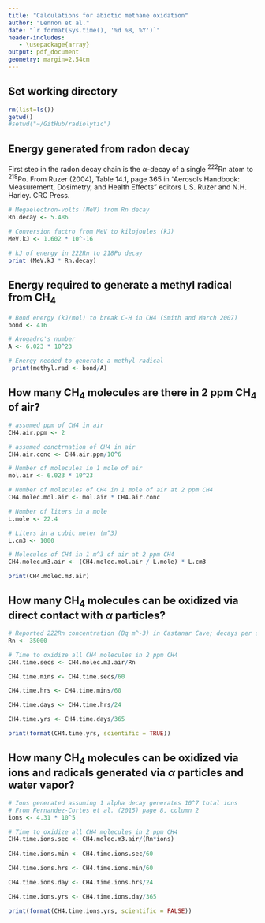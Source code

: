 ```yaml
---
title: "Calculations for abiotic methane oxidation"
author: "Lennon et al."
date: "`r format(Sys.time(), '%d %B, %Y')`"
header-includes:
   - \usepackage{array}
output: pdf_document
geometry: margin=2.54cm
---
```


## Set working directory
```r
rm(list=ls())
getwd()
#setwd("~/GitHub/radiolytic")
```

## Energy generated from radon decay
First step in the radon decay chain is the $\alpha$-decay of a single ^222^Rn atom to ^218^Po. 
From Ruzer (2004), Table 14.1, page 365 in "Aerosols Handbook: Measurement, Dosimetry, and Health Effects" editors L.S. Ruzer and N.H. Harley. CRC Press.
```r
# Megaelectron-volts (MeV) from Rn decay
Rn.decay <- 5.486 

# Conversion factro from MeV to kilojoules (kJ)
MeV.kJ <- 1.602 * 10^-16 

# kJ of energy in 222Rn to 218Po decay
print (MeV.kJ * Rn.decay) 
```

## Energy required to generate a methyl radical from CH~4~
```r
# Bond energy (kJ/mol) to break C-H in CH4 (Smith and March 2007)
bond <- 416

# Avogadro's number
A <- 6.023 * 10^23

# Energy needed to generate a methyl radical
 print(methyl.rad <- bond/A)
```

## How many CH~4~ molecules are there in 2 ppm CH~4~ of air?
```r
# assumed ppm of CH4 in air
CH4.air.ppm <- 2

# assumed conctrnation of CH4 in air
CH4.air.conc <- CH4.air.ppm/10^6

# Number of molecules in 1 mole of air
mol.air <- 6.023 * 10^23 

# Number of molecules of CH4 in 1 mole of air at 2 ppm CH4
CH4.molec.mol.air <- mol.air * CH4.air.conc 

# Number of liters in a mole
L.mole <- 22.4

# Liters in a cubic meter (m^3)
L.cm3 <- 1000

# Molecules of CH4 in 1 m^3 of air at 2 ppm CH4
CH4.molec.m3.air <- (CH4.molec.mol.air / L.mole) * L.cm3

print(CH4.molec.m3.air)
```

## How many CH~4~ molecules can be oxidized via direct contact with $\alpha$ particles?
```r
# Reported 222Rn concentration (Bq m^-3) in Castanar Cave; decays per second
Rn <- 35000 

# Time to oxidize all CH4 molecules in 2 ppm CH4
CH4.time.secs <- CH4.molec.m3.air/Rn

CH4.time.mins <- CH4.time.secs/60

CH4.time.hrs <- CH4.time.mins/60

CH4.time.days <- CH4.time.hrs/24

CH4.time.yrs <- CH4.time.days/365

print(format(CH4.time.yrs, scientific = TRUE))
```

## How many CH~4~ molecules can be oxidized via ions and radicals generated via $\alpha$ particles and water vapor?
```r

# Ions generated assuming 1 alpha decay generates 10^7 total ions
# From Fernandez-Cortes et al. (2015) page 8, column 2
ions <- 4.31 * 10^5

# Time to oxidize all CH4 molecules in 2 ppm CH4
CH4.time.ions.sec <- CH4.molec.m3.air/(Rn*ions)
  
CH4.time.ions.min <- CH4.time.ions.sec/60

CH4.time.ions.hrs <- CH4.time.ions.min/60

CH4.time.ions.day <- CH4.time.ions.hrs/24

CH4.time.ions.yrs <- CH4.time.ions.day/365

print(format(CH4.time.ions.yrs, scientific = FALSE))
```
